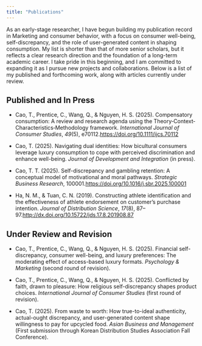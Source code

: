 ---
title: "Publications"
---

As an early-stage researcher, I have begun building my publication record in Marketing and consumer behavior, with a focus on consumer well-being, self-discrepancy, and the role of user-generated content in shaping consumption. My list is shorter than that of more senior scholars, but it reflects a clear research direction and the foundation of a long-term academic career. I take pride in this beginning, and I am committed to expanding it as I pursue new projects and collaborations. Below is a list of my published and forthcoming work, along with articles currently under review.

## Published and In Press

- Cao, T., Prentice, C., Wang, Q., & Nguyen, H. S. (2025). Compensatory consumption: A review and research agenda using the Theory‐Context‐Characteristics‐Methodology framework. *International Journal of Consumer Studies*, *49*(5), e70112.[https://doi.org/10.1111/ijcs.70112](https://doi.org/10.1111/ijcs.70112)

- Cao, T. (2025). Navigating dual identities: How bicultural consumers leverage luxury consumption to cope with perceived discrimination and enhance well-being. *Journal of Development and Integration* (in press).

- Cao, T. T. (2025). Self-discrepancy and gambling retention: A conceptual model of motivational and moral pathways. *Strategic Business Research*, 100001.[https://doi.org/10.1016/j.sbr.2025.100001](https://doi.org/10.1016/j.sbr.2025.100001)

- Ha, N. M., & Tuan, C. N. (2019). Constructing athlete identification and the effectiveness of athlete endorsement on customer's purchase intention. *Journal of Distribution Science*, *17*(8), 87–97.[http://dx.doi.org/10.15722/jds.17.8.201908.87](http://dx.doi.org/10.15722/jds.17.8.201908.87)

## Under Review and Revision

- Cao, T., Prentice, C., Wang, Q., & Nguyen, H. S. (2025). Financial self-discrepancy, consumer well-being, and luxury preferences: The moderating effect of access-based luxury formats. *Psychology & Marketing* (second round of revision).

- Cao, T., Prentice, C., Wang, Q., & Nguyen, H. S. (2025). Conflicted by faith, drawn to pleasure: How religious self-discrepancy shapes product choices. *International Journal of Consumer Studies* (first round of revision).

- Cao, T. (2025). From waste to worth: How true-to-ideal authenticity, actual-ought discrepancy, and user-generated content shape willingness to pay for upcycled food. *Asian Business and Management* (First submission through Korean Distribution Studies Association Fall Conference).
